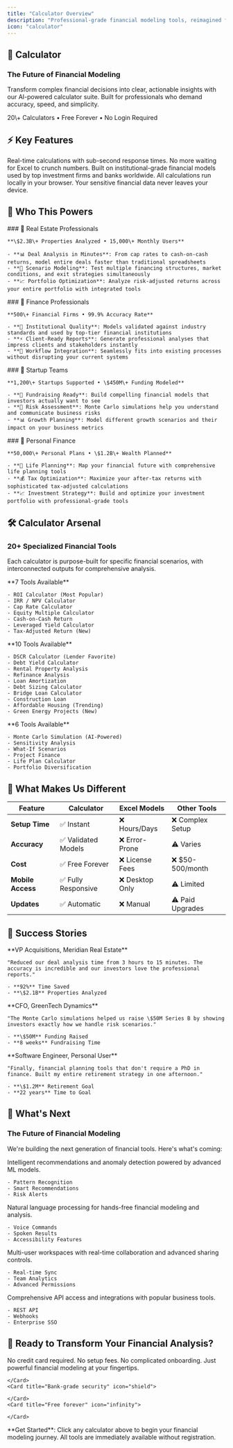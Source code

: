 ```yaml
---
title: "Calculator Overview"
description: "Professional-grade financial modeling tools, reimagined for the modern era"
icon: "calculator"
---
```


## 🧮 Calculator

### The Future of Financial Modeling

Transform complex financial decisions into clear, actionable insights with our AI-powered calculator suite. Built for professionals who demand accuracy, speed, and simplicity.

<Card title="🆕 New Features" icon="sparkles">
  20\+ Calculators • Free Forever • No Login Required
</Card>

## ⚡ Key Features

<CardGroup cols={3}>
  <Card title="Lightning Fast" icon="bolt">
    Real-time calculations with sub-second response times. No more waiting for Excel to crunch numbers.
  </Card>
  <Card title="Precision Engineered" icon="bullseye">
    Built on institutional-grade financial models used by top investment firms and banks worldwide.
  </Card>
  <Card title="Privacy First" icon="shield">
    All calculations run locally in your browser. Your sensitive financial data never leaves your device.
  </Card>
</CardGroup>

## 🎯 Who This Powers

<Tabs>
  <Tab title="Real Estate">
    ### 🏢 Real Estate Professionals

    **\$2.3B\+ Properties Analyzed • 15,000\+ Monthly Users**

    - **📊 Deal Analysis in Minutes**: From cap rates to cash-on-cash returns, model entire deals faster than traditional spreadsheets
    - **🔄 Scenario Modeling**: Test multiple financing structures, market conditions, and exit strategies simultaneously
    - **📈 Portfolio Optimization**: Analyze risk-adjusted returns across your entire portfolio with integrated tools
  </Tab>
  <Tab title="Finance Pros">
    ### 💼 Finance Professionals

    **500\+ Financial Firms • 99.9% Accuracy Rate**

    - **🎯 Institutional Quality**: Models validated against industry standards and used by top-tier financial institutions
    - **⚡ Client-Ready Reports**: Generate professional analyses that impress clients and stakeholders instantly
    - **🔗 Workflow Integration**: Seamlessly fits into existing processes without disrupting your current systems
  </Tab>
  <Tab title="Startups">
    ### 🚀 Startup Teams

    **1,200\+ Startups Supported • \$450M\+ Funding Modeled**

    - **🚀 Fundraising Ready**: Build compelling financial models that investors actually want to see
    - **🎲 Risk Assessment**: Monte Carlo simulations help you understand and communicate business risks
    - **📊 Growth Planning**: Model different growth scenarios and their impact on your business metrics
  </Tab>
  <Tab title="Personal">
    ### 👤 Personal Finance

    **50,000\+ Personal Plans • \$1.2B\+ Wealth Planned**

    - **🎯 Life Planning**: Map your financial future with comprehensive life planning tools
    - **💰 Tax Optimization**: Maximize your after-tax returns with sophisticated tax-adjusted calculations
    - **📈 Investment Strategy**: Build and optimize your investment portfolio with professional-grade tools
  </Tab>
</Tabs>

## 🛠️ Calculator Arsenal

### 20\+ Specialized Financial Tools

Each calculator is purpose-built for specific financial scenarios, with interconnected outputs for comprehensive analysis.

<CardGroup cols={3}>
  <Card title="📈 Investment Analysis" icon="chart-line">
    **7 Tools Available**

    - ROI Calculator (Most Popular)
    - IRR / NPV Calculator
    - Cap Rate Calculator
    - Equity Multiple Calculator
    - Cash-on-Cash Return
    - Leveraged Yield Calculator
    - Tax-Adjusted Return (New)
  </Card>
  <Card title="🏢 Real Estate & Property" icon="building">
    **10 Tools Available**

    - DSCR Calculator (Lender Favorite)
    - Debt Yield Calculator
    - Rental Property Analysis
    - Refinance Analysis
    - Loan Amortization
    - Debt Sizing Calculator
    - Bridge Loan Calculator
    - Construction Loan
    - Affordable Housing (Trending)
    - Green Energy Projects (New)
  </Card>
  <Card title="🔬 Advanced Analytics" icon="flask">
    **6 Tools Available**

    - Monte Carlo Simulation (AI-Powered)
    - Sensitivity Analysis
    - What-If Scenarios
    - Project Finance
    - Life Plan Calculator
    - Portfolio Diversification
  </Card>
</CardGroup>

## 🚀 What Makes Us Different

| Feature           | Calculator         | Excel Models   | Other Tools      |
| ----------------- | ------------------ | -------------- | ---------------- |
| **Setup Time**    | ✅ Instant          | ❌ Hours/Days   | ❌ Complex Setup  |
| **Accuracy**      | ✅ Validated Models | ❌ Error-Prone  | ⚠️ Varies        |
| **Cost**          | ✅ Free Forever     | ❌ License Fees | ❌ \$50-500/month |
| **Mobile Access** | ✅ Fully Responsive | ❌ Desktop Only | ⚠️ Limited       |
| **Updates**       | ✅ Automatic        | ❌ Manual       | ⚠️ Paid Upgrades |

## 🎯 Success Stories

<CardGroup cols={3}>
  <Card title="Sarah Chen" icon="user">
    **VP Acquisitions, Meridian Real Estate**

    "Reduced our deal analysis time from 3 hours to 15 minutes. The accuracy is incredible and our investors love the professional reports."

    - **92%** Time Saved
    - **\$2.1B** Properties Analyzed
  </Card>
  <Card title="Marcus Rodriguez" icon="user">
    **CFO, GreenTech Dynamics**

    "The Monte Carlo simulations helped us raise \$50M Series B by showing investors exactly how we handle risk scenarios."

    - **\$50M** Funding Raised
    - **8 weeks** Fundraising Time
  </Card>
  <Card title="Jennifer Park" icon="user">
    **Software Engineer, Personal User**

    "Finally, financial planning tools that don't require a PhD in finance. Built my entire retirement strategy in one afternoon."

    - **\$1.2M** Retirement Goal
    - **22 years** Time to Goal
  </Card>
</CardGroup>

## 🔮 What's Next

### The Future of Financial Modeling

We're building the next generation of financial tools. Here's what's coming:

<Steps>
  <Step title="Q3 2025: 🤖 AI-Powered Insights">
    Intelligent recommendations and anomaly detection powered by advanced ML models.

    - Pattern Recognition
    - Smart Recommendations
    - Risk Alerts
  </Step>
  <Step title="Q4 2025: 🗣️ Voice Interface">
    Natural language processing for hands-free financial modeling and analysis.

    - Voice Commands
    - Spoken Results
    - Accessibility Features
  </Step>
  <Step title="Q1 2026: 🏢 Team Collaboration">
    Multi-user workspaces with real-time collaboration and advanced sharing controls.

    - Real-time Sync
    - Team Analytics
    - Advanced Permissions
  </Step>
  <Step title="Q2 2026: 🌐 API & Integrations">
    Comprehensive API access and integrations with popular business tools.

    - REST API
    - Webhooks
    - Enterprise SSO
  </Step>
</Steps>

## 🎉 Ready to Transform Your Financial Analysis?

<Card title="Join 50,000+ professionals who've already upgraded their financial toolkit" icon="rocket">
  No credit card required. No setup fees. No complicated onboarding. Just powerful financial modeling at your fingertips.

  <CardGroup cols={3}>
    <Card title="Ready in 30 seconds" icon="clock">
      
    </Card>
    <Card title="Bank-grade security" icon="shield">
      
    </Card>
    <Card title="Free forever" icon="infinity">
      
    </Card>
  </CardGroup>
</Card>

<Note>
  **Get Started**: Click any calculator above to begin your financial modeling journey. All tools are immediately available without registration.
</Note>